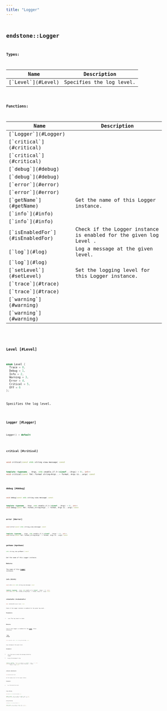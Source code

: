```yaml
---
title: "Logger"
---
```


## <code className="doc-symbol doc-symbol-class"/> endstone::Logger







**Types:**

<table>
<thead>
   <tr>
      <th>Name</th>
      <th>Description</th>
   </tr>
</thead>
<tbody>
<tr key="classendstone_1_1_logger_1a3dbfb0b3c4c4412231d66eb623b9f144">
    <td>[`Level`](#Level)</td>
    <td>Specifies the log level.</td>
</tr>
</tbody>
</table>









**Functions:**

<table>
<thead>
   <tr>
      <th>Name</th>
      <th>Description</th>
   </tr>
</thead>
<tbody>
<tr key="classendstone_1_1_logger_1af01bc59b42b754ba5b7ccb19838763da">
    <td>[`Logger`](#Logger)</td>
    <td></td>
</tr>
<tr key="classendstone_1_1_logger_1a799b52643e31638b0e9ea99ba238dc96">
    <td>[`critical`](#critical)</td>
    <td></td>
</tr>
<tr key="classendstone_1_1_logger_1a25c768637a0f06c9fbdfc11454cc7c3c">
    <td>[`critical`](#critical)</td>
    <td></td>
</tr>
<tr key="classendstone_1_1_logger_1ac1666731787d092e739d07b2807929e2">
    <td>[`debug`](#debug)</td>
    <td></td>
</tr>
<tr key="classendstone_1_1_logger_1aa0310f46bc7bd059293f61551de8dfee">
    <td>[`debug`](#debug)</td>
    <td></td>
</tr>
<tr key="classendstone_1_1_logger_1a8537f43ecc79575866258125aa874394">
    <td>[`error`](#error)</td>
    <td></td>
</tr>
<tr key="classendstone_1_1_logger_1a60381ba750ad53b817e80acecfd7afac">
    <td>[`error`](#error)</td>
    <td></td>
</tr>
<tr key="classendstone_1_1_logger_1a129515baf5eca9a21431973581919acb">
    <td>[`getName`](#getName)</td>
    <td>Get the name of this Logger instance.</td>
</tr>
<tr key="classendstone_1_1_logger_1a1ec8137441e804605aab3bc15569ce92">
    <td>[`info`](#info)</td>
    <td></td>
</tr>
<tr key="classendstone_1_1_logger_1a703d225d19d4d328636283bfac36c09c">
    <td>[`info`](#info)</td>
    <td></td>
</tr>
<tr key="classendstone_1_1_logger_1a6985fcd498c81e1cf5c68bebd6f41df3">
    <td>[`isEnabledFor`](#isEnabledFor)</td>
    <td>Check if the Logger instance is enabled for the given log Level .</td>
</tr>
<tr key="classendstone_1_1_logger_1a6e50e094bca4b5102bc61a41fe32195e">
    <td>[`log`](#log)</td>
    <td>Log a message at the given level.</td>
</tr>
<tr key="classendstone_1_1_logger_1a33cdaa9d51325eed160f1859284b6b31">
    <td>[`log`](#log)</td>
    <td></td>
</tr>
<tr key="classendstone_1_1_logger_1a310b9bd648301066760d387ca2fe7e2a">
    <td>[`setLevel`](#setLevel)</td>
    <td>Set the logging level for this Logger instance.</td>
</tr>
<tr key="classendstone_1_1_logger_1a1850152708633dc08fc18d605b19371e">
    <td>[`trace`](#trace)</td>
    <td></td>
</tr>
<tr key="classendstone_1_1_logger_1a4fb072ea887b7b9f8b423477568176bd">
    <td>[`trace`](#trace)</td>
    <td></td>
</tr>
<tr key="classendstone_1_1_logger_1a371caa58890632671d272beaffbd7bc6">
    <td>[`warning`](#warning)</td>
    <td></td>
</tr>
<tr key="classendstone_1_1_logger_1ae936f35dee496e1ea3a893cf6eac1bab">
    <td>[`warning`](#warning)</td>
    <td></td>
</tr>
</tbody>
</table>

### <code className="doc-symbol doc-symbol-enum"/> Level [#Level]

```cpp
enum Level {
  Trace = 0,
  Debug = 1,
  Info = 2,
  Warning = 3,
  Error = 4,
  Critical = 5,
  Off = 6
};
```

Specifies the log level.

### <code className="doc-symbol doc-symbol-function"/> Logger [#Logger]

```cpp
Logger() = default
```
### <code className="doc-symbol doc-symbol-function"/> critical [#critical]



```cpp
void critical(const std::string_view message) const
```

```cpp
template <typename... Args, std::enable_if_t<(sizeof...(Args) > 0), int>>
void critical(const fmt::format_string<Args...> format, Args &&...args) const
```
### <code className="doc-symbol doc-symbol-function"/> debug [#debug]



```cpp
void debug(const std::string_view message) const
```

```cpp
template <typename... Args, std::enable_if_t<(sizeof...(Args) > 0), int>>
void debug(const fmt::format_string<Args...> format, Args &&...args) const
```
### <code className="doc-symbol doc-symbol-function"/> error [#error]



```cpp
void error(const std::string_view message) const
```

```cpp
template <typename... Args, std::enable_if_t<(sizeof...(Args) > 0), int>>
void error(const fmt::format_string<Args...> format, Args &&...args) const
```
### <code className="doc-symbol doc-symbol-function"/> getName [#getName]

```cpp
std::string_view getName() const
```

Get the name of this Logger instance.





**Returns:**

The name of this [**Logger**](classendstone_1_1_logger.md) instance. 





        
### <code className="doc-symbol doc-symbol-function"/> info [#info]



```cpp
void info(const std::string_view message) const
```

```cpp
template <typename... Args, std::enable_if_t<(sizeof...(Args) > 0), int>>
void info(const fmt::format_string<Args...> format, Args &&...args) const
```
### <code className="doc-symbol doc-symbol-function"/> isEnabledFor [#isEnabledFor]

```cpp
bool isEnabledFor(Level level) const
```

Check if the Logger instance is enabled for the given log Level .





**Parameters:**


* `level` The log level to check 



**Returns:**

true if the logger is enabled for the [**Level**](classendstone_1_1_level.md), false otherwise. 





        
### <code className="doc-symbol doc-symbol-function"/> log [#log]



```cpp
void log(Level level, std::string_view message) const
```

Log a message at the given level.





**Parameters:**


* `level` The level at which the message should be logged. 
* `message` The message to log. 




        

```cpp
template <typename... Args, std::enable_if_t<(sizeof...(Args) > 0), int>>
void log(Level level, const fmt::format_string<Args...> format,
         Args &&...args) const
```
### <code className="doc-symbol doc-symbol-function"/> setLevel [#setLevel]

```cpp
void setLevel(Level level)
```

Set the logging level for this Logger instance.





**Parameters:**


* `level` The desired log level 




        
### <code className="doc-symbol doc-symbol-function"/> trace [#trace]



```cpp
void trace(const std::string_view message) const
```

```cpp
template <typename... Args, std::enable_if_t<(sizeof...(Args) > 0), int>>
void trace(const fmt::format_string<Args...> format, Args &&...args) const
```
### <code className="doc-symbol doc-symbol-function"/> warning [#warning]



```cpp
void warning(const std::string_view message) const
```

```cpp
template <typename... Args, std::enable_if_t<(sizeof...(Args) > 0), int>>
void warning(const fmt::format_string<Args...> format, Args &&...args) const
```
